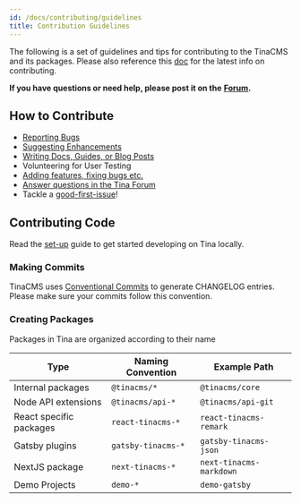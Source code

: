```yaml
---
id: /docs/contributing/guidelines
title: Contribution Guidelines
---
```


<WarningCallout body="These docs are out of date - check out [the TinaCMS GitHub](https://github.com/tinacms/tinacms/blob/main/CONTRIBUTING.md) for the latest contribution information" />

The following is a set of guidelines and tips for contributing to the TinaCMS and its packages. Please also reference this [doc](https://github.com/tinacms/tinacms/blob/master/CONTRIBUTING.md) for the latest info on contributing.

**If you have questions or need help, please post it on the** **[Forum](https://community.tinacms.org/).**

## How to Contribute

* [Reporting Bugs](https://github.com/tinacms/tinacms/issues)
* [Suggesting Enhancements](https://github.com/tinacms/tinacms/issues)
* [Writing Docs, Guides, or Blog Posts](https://github.com/tinacms/tinacms.org)
* Volunteering for User Testing
* [Adding features, fixing bugs etc.](https://github.com/tinacms/tinacms/issues)
* [Answer questions in the Tina Forum](https://community.tinacms.org/)
* Tackle a [good-first-issue](https://github.com/tinacms/tinacms/issues?q=is%3Aissue+is%3Aopen+label%3A%22good+first+issue%22)!

## Contributing Code

Read the [set-up](/docs/contributing/setting-up) guide to get started developing on Tina locally.

### Making Commits

TinaCMS uses [Conventional Commits](https://www.conventionalcommits.org/en/v1.0.0-beta.4/) to generate CHANGELOG entries. Please make sure your commits follow this convention.

### Creating Packages

Packages in Tina are organized according to their name

| Type                    | Naming Convention  | Example Path            |
| ----------------------- | ------------------ | ----------------------- |
| Internal packages       | `@tinacms/*`       | `@tinacms/core`         |
| Node API extensions     | `@tinacms/api-*`   | `@tinacms/api-git`      |
| React specific packages | `react-tinacms-*`  | `react-tinacms-remark`  |
| Gatsby plugins          | `gatsby-tinacms-*` | `gatsby-tinacms-json`   |
| NextJS package          | `next-tinacms-*`   | `next-tinacms-markdown` |
| Demo Projects           | `demo-*`           | `demo-gatsby`           |
